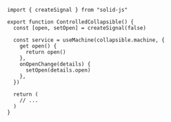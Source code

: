 ```tsx
import { createSignal } from "solid-js"

export function ControlledCollapsible() {
  const [open, setOpen] = createSignal(false)

  const service = useMachine(collapsible.machine, {
    get open() {
      return open()
    },
    onOpenChange(details) {
      setOpen(details.open)
    },
  })

  return (
    // ...
  )
}
```
